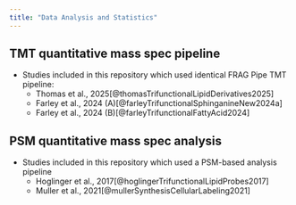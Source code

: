 ```yaml
---
title: "Data Analysis and Statistics"
---
```


## TMT quantitative mass spec pipeline

* Studies included in this repository which used identical FRAG Pipe TMT pipeline:
	- Thomas et al., 2025[@thomasTrifunctionalLipidDerivatives2025]
	- Farley et al., 2024 (A)[@farleyTrifunctionalSphinganineNew2024a]
	- Farley et al., 2024 (B)[@farleyTrifunctionalFattyAcid2024]

## PSM quantitative mass spec analysis

* Studies included in this repository which used a PSM-based analysis pipeline
	- Hoglinger et al., 2017[@hoglingerTrifunctionalLipidProbes2017]
	- Muller et al., 2021[@mullerSynthesisCellularLabeling2021]

